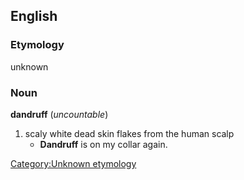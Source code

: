 ==English==
=== Etymology ===
unknown [[Category:Unknown etymology]]

=== Noun ===
'''dandruff''' (''uncountable'')
# scaly white dead skin flakes from the human scalp
#* '''Dandruff''' is on my collar again.